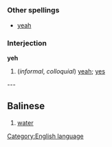 =={{en}}==
[[Category:English language]]
===Other spellings===
*[[yeah]]
===Interjection===
'''yeh'''

#(''informal'', ''colloquial'') [[yeah]]; [[yes]]
---
==Balinese==

# [[water]]